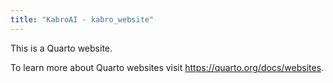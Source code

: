 ```yaml
---
title: "KabroAI - kabro_website"
---
```


This is a Quarto website.

To learn more about Quarto websites visit <https://quarto.org/docs/websites>.
